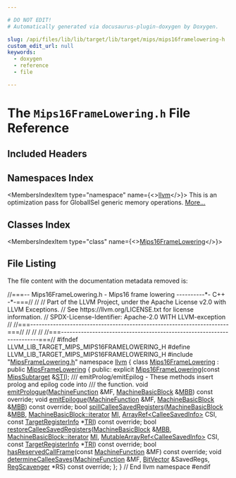 ```yaml
---

# DO NOT EDIT!
# Automatically generated via docusaurus-plugin-doxygen by Doxygen.

slug: /api/files/lib/lib/target/lib/target/mips/mips16framelowering-h
custom_edit_url: null
keywords:
  - doxygen
  - reference
  - file

---
```





# The `Mips16FrameLowering.h` File Reference

<DoxygenPage pluginConfig={pluginConfig}>



## Included Headers

<IncludesList>
<IncludesListItem
  filePath="MipsFrameLowering.h"
  permalink="/docs/api/files/lib/lib/target/lib/target/mips/mipsframelowering-h"
  isLocal="true" />
</IncludesList>

## Namespaces Index

<MembersIndex>

<MembersIndexItem
  type="namespace"
  name={<><a href="/docs/api/namespaces/llvm">llvm</a></>}>
This is an optimization pass for GlobalISel generic memory operations. <a href="/docs/api/namespaces/llvm/#details">More...</a>
</MembersIndexItem>

</MembersIndex>

## Classes Index

<MembersIndex>

<MembersIndexItem
  type="class"
  name={<><a href="/docs/api/classes/llvm/mips16framelowering">Mips16FrameLowering</a></>}>
</MembersIndexItem>

</MembersIndex>


## File Listing

The file content with the documentation metadata removed is:

<ProgramListing>

<Link id="l00001" /><CodeLine lineNumber="1"><Highlight kind="comment">//===-- Mips16FrameLowering.h - Mips16 frame lowering  ----------&#42;- C++ -&#42;-===//</Highlight><Highlight kind="normal"></Highlight></CodeLine>
<Link id="l00002" /><CodeLine lineNumber="2"><Highlight kind="normal"></Highlight><Highlight kind="comment">//</Highlight><Highlight kind="normal"></Highlight></CodeLine>
<Link id="l00003" /><CodeLine lineNumber="3"><Highlight kind="normal"></Highlight><Highlight kind="comment">// Part of the LLVM Project, under the Apache License v2.0 with LLVM Exceptions.</Highlight><Highlight kind="normal"></Highlight></CodeLine>
<Link id="l00004" /><CodeLine lineNumber="4"><Highlight kind="normal"></Highlight><Highlight kind="comment">// See https://llvm.org/LICENSE.txt for license information.</Highlight><Highlight kind="normal"></Highlight></CodeLine>
<Link id="l00005" /><CodeLine lineNumber="5"><Highlight kind="normal"></Highlight><Highlight kind="comment">// SPDX-License-Identifier: Apache-2.0 WITH LLVM-exception</Highlight><Highlight kind="normal"></Highlight></CodeLine>
<Link id="l00006" /><CodeLine lineNumber="6"><Highlight kind="normal"></Highlight><Highlight kind="comment">//</Highlight><Highlight kind="normal"></Highlight></CodeLine>
<Link id="l00007" /><CodeLine lineNumber="7"><Highlight kind="normal"></Highlight><Highlight kind="comment">//===----------------------------------------------------------------------===//</Highlight><Highlight kind="normal"></Highlight></CodeLine>
<Link id="l00008" /><CodeLine lineNumber="8"><Highlight kind="normal"></Highlight><Highlight kind="comment">//</Highlight><Highlight kind="normal"></Highlight></CodeLine>
<Link id="l00009" /><CodeLine lineNumber="9"><Highlight kind="normal"></Highlight><Highlight kind="comment">//</Highlight><Highlight kind="normal"></Highlight></CodeLine>
<Link id="l00010" /><CodeLine lineNumber="10"><Highlight kind="normal"></Highlight><Highlight kind="comment">//</Highlight><Highlight kind="normal"></Highlight></CodeLine>
<Link id="l00011" /><CodeLine lineNumber="11"><Highlight kind="normal"></Highlight><Highlight kind="comment">//===----------------------------------------------------------------------===//</Highlight><Highlight kind="normal"></Highlight></CodeLine>
<Link id="l00012" /><CodeLine lineNumber="12"><Highlight kind="normal"></Highlight></CodeLine>
<Link id="l00013" /><CodeLine lineNumber="13"><Highlight kind="normal"></Highlight><Highlight kind="preprocessor">#ifndef LLVM&#95;LIB&#95;TARGET&#95;MIPS&#95;MIPS16FRAMELOWERING&#95;H</Highlight><Highlight kind="normal"></Highlight></CodeLine>
<Link id="l00014" /><CodeLine lineNumber="14"><Highlight kind="normal"></Highlight><Highlight kind="preprocessor">#define LLVM&#95;LIB&#95;TARGET&#95;MIPS&#95;MIPS16FRAMELOWERING&#95;H</Highlight><Highlight kind="normal"></Highlight></CodeLine>
<Link id="l00015" /><CodeLine lineNumber="15"><Highlight kind="normal"></Highlight></CodeLine>
<Link id="l00016" /><CodeLine lineNumber="16"><Highlight kind="normal"></Highlight><Highlight kind="preprocessor">#include &quot;<a href="/docs/api/files/lib/lib/target/lib/target/mips/mipsframelowering-h">MipsFrameLowering.h</a>&quot;</Highlight><Highlight kind="normal"></Highlight></CodeLine>
<Link id="l00017" /><CodeLine lineNumber="17"><Highlight kind="normal"></Highlight></CodeLine>
<Link id="l00018" /><CodeLine lineNumber="18"><Highlight kind="normal"></Highlight><Highlight kind="keyword">namespace </Highlight><Highlight kind="normal"><a href="/docs/api/namespaces/llvm">llvm</a> &#123;</Highlight></CodeLine>
<Link id="l00019" /><CodeLine lineNumber="19" lineLink="/docs/api/classes/llvm/mips16framelowering"><Highlight kind="normal"></Highlight><Highlight kind="keyword">class </Highlight><Highlight kind="normal"><a href="/docs/api/classes/llvm/mips16framelowering/#ac6eb73a0882593724fb00076161a0a28">Mips16FrameLowering</a> : </Highlight><Highlight kind="keyword">public</Highlight><Highlight kind="normal"> <a href="/docs/api/classes/llvm/mipsframelowering/#a3e19eb7b6590182c2f0f159afcbc1e33">MipsFrameLowering</a> &#123;</Highlight></CodeLine>
<Link id="l00020" /><CodeLine lineNumber="20"><Highlight kind="normal"></Highlight><Highlight kind="keyword">public</Highlight><Highlight kind="normal">:</Highlight></CodeLine>
<Link id="l00021" /><CodeLine lineNumber="21"><Highlight kind="normal">  </Highlight><Highlight kind="keyword">explicit</Highlight><Highlight kind="normal"> <a href="/docs/api/classes/llvm/mips16framelowering/#ac6eb73a0882593724fb00076161a0a28">Mips16FrameLowering</a>(</Highlight><Highlight kind="keyword">const</Highlight><Highlight kind="normal"> <a href="/docs/api/classes/llvm/mipssubtarget">MipsSubtarget</a> &amp;<a href="/docs/api/classes/llvm/mipsframelowering/#af1af10a6867bca98ee44a510cc6a7660">STI</a>);</Highlight></CodeLine>
<Link id="l00022" /><CodeLine lineNumber="22"><Highlight kind="normal"></Highlight><Highlight kind="comment"></Highlight></CodeLine>
<Link id="l00023" /><CodeLine lineNumber="23"><Highlight kind="comment">  /// emitProlog/emitEpilog - These methods insert prolog and epilog code into</Highlight></CodeLine>
<Link id="l00024" /><CodeLine lineNumber="24"><Highlight kind="comment">  /// the function.</Highlight><Highlight kind="normal"></Highlight></CodeLine>
<Link id="l00025" /><CodeLine lineNumber="25"><Highlight kind="normal">  </Highlight><Highlight kind="keywordtype">void</Highlight><Highlight kind="normal"> <a href="/docs/api/classes/llvm/mips16framelowering/#affe78904b64f71286945c438ebf31bc7">emitPrologue</a>(<a href="/docs/api/classes/llvm/machinefunction">MachineFunction</a> &amp;MF, <a href="/docs/api/classes/llvm/machinebasicblock">MachineBasicBlock</a> &amp;<a href="/docs/api/files/lib/lib/target/lib/target/arm/armslshardening-cpp/#a5958512eae2979bd2eb383977996a600">MBB</a>) </Highlight><Highlight kind="keyword">const override</Highlight><Highlight kind="normal">;</Highlight></CodeLine>
<Link id="l00026" /><CodeLine lineNumber="26"><Highlight kind="normal">  </Highlight><Highlight kind="keywordtype">void</Highlight><Highlight kind="normal"> <a href="/docs/api/classes/llvm/mips16framelowering/#a21570eb2eb8c108f04a8cd089489d34f">emitEpilogue</a>(<a href="/docs/api/classes/llvm/machinefunction">MachineFunction</a> &amp;MF, <a href="/docs/api/classes/llvm/machinebasicblock">MachineBasicBlock</a> &amp;<a href="/docs/api/files/lib/lib/target/lib/target/arm/armslshardening-cpp/#a5958512eae2979bd2eb383977996a600">MBB</a>) </Highlight><Highlight kind="keyword">const override</Highlight><Highlight kind="normal">;</Highlight></CodeLine>
<Link id="l00027" /><CodeLine lineNumber="27"><Highlight kind="normal"></Highlight></CodeLine>
<Link id="l00028" /><CodeLine lineNumber="28"><Highlight kind="normal">  </Highlight><Highlight kind="keywordtype">bool</Highlight><Highlight kind="normal"> <a href="/docs/api/classes/llvm/mips16framelowering/#a2eb8fb675dfceaccbf3a2dbdfee2e9a3">spillCalleeSavedRegisters</a>(<a href="/docs/api/classes/llvm/machinebasicblock">MachineBasicBlock</a> &amp;<a href="/docs/api/files/lib/lib/target/lib/target/arm/armslshardening-cpp/#a5958512eae2979bd2eb383977996a600">MBB</a>,</Highlight></CodeLine>
<Link id="l00029" /><CodeLine lineNumber="29"><Highlight kind="normal">                                 <a href="/docs/api/classes/llvm/machinebasicblock/#ae34c996b58df9b9ce6695a0c8b70c533">MachineBasicBlock::iterator</a> <a href="/docs/api/files/lib/lib/codegen/lib/codegen/globalisel/irtranslator-cpp/#abe44dfdea65b4f7e11e0a608ab708b76">MI</a>,</Highlight></CodeLine>
<Link id="l00030" /><CodeLine lineNumber="30"><Highlight kind="normal">                                 <a href="/docs/api/classes/llvm/arrayref">ArrayRef&lt;CalleeSavedInfo&gt;</a> CSI,</Highlight></CodeLine>
<Link id="l00031" /><CodeLine lineNumber="31"><Highlight kind="normal">                                 </Highlight><Highlight kind="keyword">const</Highlight><Highlight kind="normal"> <a href="/docs/api/classes/llvm/targetregisterinfo">TargetRegisterInfo</a> &#42;<a href="/docs/api/files/lib/lib/codegen/machinesink-cpp/#a0f36ed1bc17fc1aa97fe291c439a0698">TRI</a>) </Highlight><Highlight kind="keyword">const override</Highlight><Highlight kind="normal">;</Highlight></CodeLine>
<Link id="l00032" /><CodeLine lineNumber="32"><Highlight kind="normal"></Highlight></CodeLine>
<Link id="l00033" /><CodeLine lineNumber="33"><Highlight kind="normal">  </Highlight><Highlight kind="keywordtype">bool</Highlight><Highlight kind="normal"></Highlight></CodeLine>
<Link id="l00034" /><CodeLine lineNumber="34"><Highlight kind="normal">  <a href="/docs/api/classes/llvm/mips16framelowering/#ad42e9514f06b847f7c06af29d7b42184">restoreCalleeSavedRegisters</a>(<a href="/docs/api/classes/llvm/machinebasicblock">MachineBasicBlock</a> &amp;<a href="/docs/api/files/lib/lib/target/lib/target/arm/armslshardening-cpp/#a5958512eae2979bd2eb383977996a600">MBB</a>,</Highlight></CodeLine>
<Link id="l00035" /><CodeLine lineNumber="35"><Highlight kind="normal">                              <a href="/docs/api/classes/llvm/machinebasicblock/#ae34c996b58df9b9ce6695a0c8b70c533">MachineBasicBlock::iterator</a> <a href="/docs/api/files/lib/lib/codegen/lib/codegen/globalisel/irtranslator-cpp/#abe44dfdea65b4f7e11e0a608ab708b76">MI</a>,</Highlight></CodeLine>
<Link id="l00036" /><CodeLine lineNumber="36"><Highlight kind="normal">                              <a href="/docs/api/classes/llvm/mutablearrayref">MutableArrayRef&lt;CalleeSavedInfo&gt;</a> CSI,</Highlight></CodeLine>
<Link id="l00037" /><CodeLine lineNumber="37"><Highlight kind="normal">                              </Highlight><Highlight kind="keyword">const</Highlight><Highlight kind="normal"> <a href="/docs/api/classes/llvm/targetregisterinfo">TargetRegisterInfo</a> &#42;<a href="/docs/api/files/lib/lib/codegen/machinesink-cpp/#a0f36ed1bc17fc1aa97fe291c439a0698">TRI</a>) </Highlight><Highlight kind="keyword">const override</Highlight><Highlight kind="normal">;</Highlight></CodeLine>
<Link id="l00038" /><CodeLine lineNumber="38"><Highlight kind="normal"></Highlight></CodeLine>
<Link id="l00039" /><CodeLine lineNumber="39"><Highlight kind="normal">  </Highlight><Highlight kind="keywordtype">bool</Highlight><Highlight kind="normal"> <a href="/docs/api/classes/llvm/mips16framelowering/#ab242e5924ca5ef32768676a9e81b248f">hasReservedCallFrame</a>(</Highlight><Highlight kind="keyword">const</Highlight><Highlight kind="normal"> <a href="/docs/api/classes/llvm/machinefunction">MachineFunction</a> &amp;MF) </Highlight><Highlight kind="keyword">const override</Highlight><Highlight kind="normal">;</Highlight></CodeLine>
<Link id="l00040" /><CodeLine lineNumber="40"><Highlight kind="normal"></Highlight></CodeLine>
<Link id="l00041" /><CodeLine lineNumber="41"><Highlight kind="normal">  </Highlight><Highlight kind="keywordtype">void</Highlight><Highlight kind="normal"> <a href="/docs/api/classes/llvm/mips16framelowering/#a1d6657eee2635fc25cefd2d33163f5e9">determineCalleeSaves</a>(<a href="/docs/api/classes/llvm/machinefunction">MachineFunction</a> &amp;MF, <a href="/docs/api/classes/llvm/bitvector">BitVector</a> &amp;SavedRegs,</Highlight></CodeLine>
<Link id="l00042" /><CodeLine lineNumber="42"><Highlight kind="normal">                            <a href="/docs/api/classes/llvm/regscavenger">RegScavenger</a> &#42;RS) </Highlight><Highlight kind="keyword">const override</Highlight><Highlight kind="normal">;</Highlight></CodeLine>
<Link id="l00043" /><CodeLine lineNumber="43"><Highlight kind="normal">&#125;;</Highlight></CodeLine>
<Link id="l00044" /><CodeLine lineNumber="44"><Highlight kind="normal"></Highlight></CodeLine>
<Link id="l00045" /><CodeLine lineNumber="45"><Highlight kind="normal">&#125; </Highlight><Highlight kind="comment">// End llvm namespace</Highlight><Highlight kind="normal"></Highlight></CodeLine>
<Link id="l00046" /><CodeLine lineNumber="46"><Highlight kind="normal"></Highlight></CodeLine>
<Link id="l00047" /><CodeLine lineNumber="47"><Highlight kind="normal"></Highlight><Highlight kind="preprocessor">#endif</Highlight></CodeLine>

</ProgramListing>


</DoxygenPage>
